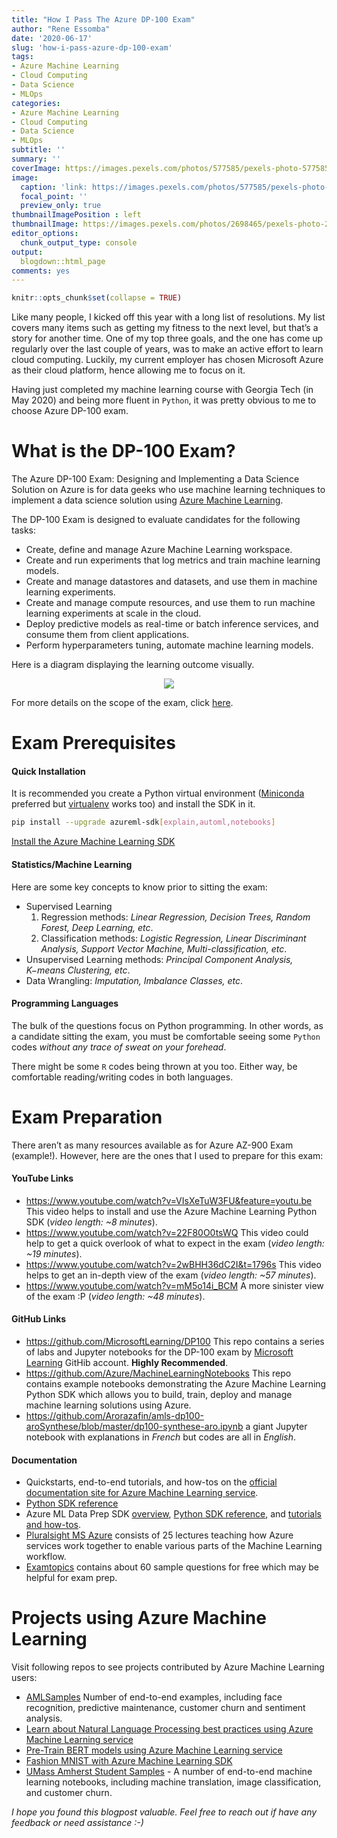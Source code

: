 ```yaml
---
title: "How I Pass The Azure DP-100 Exam"
author: "Rene Essomba"
date: '2020-06-17'
slug: 'how-i-pass-azure-dp-100-exam'
tags:
- Azure Machine Learning
- Cloud Computing
- Data Science
- MLOps
categories:
- Azure Machine Learning
- Cloud Computing
- Data Science
- MLOps
subtitle: ''
summary: ''
coverImage: https://images.pexels.com/photos/577585/pexels-photo-577585.jpeg?cs=srgb&dl=coding-computer-data-depth-of-field-577585.jpg&fm=jpg
image:
  caption: 'link: https://images.pexels.com/photos/577585/pexels-photo-577585.jpeg'
  focal_point: ''
  preview_only: true
thumbnailImagePosition : left
thumbnailImage: https://images.pexels.com/photos/2698465/pexels-photo-2698465.jpeg?cs=srgb&dl=man-looking-at-ipad-pro-2698465.jpg&fm=jpg
editor_options: 
  chunk_output_type: console
output:
  blogdown::html_page
comments: yes
---
```


```r
knitr::opts_chunk$set(collapse = TRUE)
```

Like many people, I kicked off this year with a long list of resolutions. My list covers many items such as getting my fitness to the next level, but that's a story for another time. One of my top three goals, and the one has come up regularly over the last couple of years, was to make an active effort to learn cloud computing. Luckily, my current employer has chosen Microsoft Azure as their cloud platform, hence allowing me to focus on it.

Having just completed my machine learning course with Georgia Tech (in May 2020) and being more fluent in `Python`, it was pretty obvious to me to choose Azure DP-100 exam.


# What is the DP-100 Exam?

The Azure DP-100 Exam: Designing and Implementing a Data Science Solution on Azure is for data geeks who use machine learning techniques to implement a data science solution using [Azure Machine Learning](https://azure.microsoft.com/en-us/services/machine-learning/).

The DP-100 Exam is designed to evaluate candidates for the following tasks:

* Create, define and manage Azure Machine Learning workspace.
* Create and run experiments that log metrics and train machine learning models.
* Create and manage datastores and datasets, and use them in machine learning experiments.
* Create and manage compute resources, and use them to run machine learning experiments at scale in the cloud.
* Deploy predictive models as real-time or batch inference services, and consume them from client applications.
* Perform hyperparameters tuning, automate machine learning models.

Here is a diagram displaying the learning outcome visually.

<p align="center">
  <img src="https://raw.githubusercontent.com/MicrosoftDocs/azure-docs/master/articles/machine-learning/media/concept-azure-machine-learning-architecture/workflow.png" />
</p>

For more details on the scope of the exam, click [here](https://query.prod.cms.rt.microsoft.com/cms/api/am/binary/RE3VUjA).

# Exam Prerequisites

#### Quick Installation

It is recommended you create a Python virtual environment ([Miniconda](https://conda.io/miniconda.html) preferred but [virtualenv](https://virtualenv.pypa.io/en/latest/) works too) and install the SDK in it.

```sh
pip install --upgrade azureml-sdk[explain,automl,notebooks]
```

[Install the Azure Machine Learning SDK](https://docs.microsoft.com/en-us/azure/machine-learning/service/quickstart-create-workspace-with-python)

#### Statistics/Machine Learning

Here are some key concepts to know prior to sitting the exam:

* Supervised Learning
  1. Regression methods: _Linear Regression, Decision Trees, Random Forest, Deep Learning, etc_.
  2. Classification methods: _Logistic Regression, Linear Discriminant Analysis, Support Vector Machine, Multi-classification, etc_.
* Unsupervised Learning methods: _Principal Component Analysis, $K-$means Clustering, etc_.
* Data Wrangling: _Imputation, Imbalance Classes, etc_.

#### Programming Languages

The bulk of the questions focus on Python programming. In other words, as a candidate sitting the exam, you must be comfortable seeing some `Python` codes _without any trace of sweat on your forehead_.

There might be some `R` codes being thrown at you too. Either way, be comfortable reading/writing codes in both languages.

# Exam Preparation

There aren't as many resources available as for Azure AZ-900 Exam (example!). However, here are the ones that I used to prepare for this exam:

#### YouTube Links

* [https://www.youtube.com/watch?v=VIsXeTuW3FU&feature=youtu.be](https://www.youtube.com/watch?v=VIsXeTuW3FU&feature=youtu.be) This video helps to install and use the Azure Machine Learning Python SDK (_video length: ~8 minutes_).
* [https://www.youtube.com/watch?v=22F80O0tsWQ](https://www.youtube.com/watch?v=22F80O0tsWQ) This video could help to get a quick overlook of what to expect in the exam (_video length: ~19 minutes_).
* [https://www.youtube.com/watch?v=2wBHH36dC2I&t=1796s](https://www.youtube.com/watch?v=2wBHH36dC2I&t=1796s) This video helps to get an in-depth view of the exam (_video length: ~57 minutes_).
* [https://www.youtube.com/watch?v=mM5o14i_BCM](https://www.youtube.com/watch?v=mM5o14i_BCM) A more sinister view of the exam :P  (_video length: ~48 minutes_).

#### GitHub Links

* [https://github.com/MicrosoftLearning/DP100](https://github.com/MicrosoftLearning/DP100) This repo contains a series of labs and Jupyter notebooks for the DP-100 exam by [Microsoft Learning](https://github.com/MicrosoftLearning) GitHib account. **Highly Recommended**.
* [https://github.com/Azure/MachineLearningNotebooks](https://github.com/Azure/MachineLearningNotebooks) This repo contains example notebooks demonstrating the Azure Machine Learning Python SDK which allows you to build, train, deploy and manage machine learning solutions using Azure.
* [https://github.com/Arorazafin/amls-dp100-aroSynthese/blob/master/dp100-synthese-aro.ipynb](https://github.com/Arorazafin/amls-dp100-aroSynthese/blob/master/dp100-synthese-aro.ipynb) a giant Jupyter notebook with explanations in _French_ but codes are all in _English_.

#### Documentation

* Quickstarts, end-to-end tutorials, and how-tos on the [official documentation site for Azure Machine Learning service](https://docs.microsoft.com/en-us/azure/machine-learning/service/).
* [Python SDK reference](https://docs.microsoft.com/en-us/python/api/overview/azure/ml/intro?view=azure-ml-py)
* Azure ML Data Prep SDK [overview](https://aka.ms/data-prep-sdk), [Python SDK reference](https://aka.ms/aml-data-prep-apiref), and [tutorials and how-tos](https://aka.ms/aml-data-prep-notebooks).
* [Pluralsight MS Azure](https://www.pluralsight.com/paths/microsoft-azure-data-scientist-dp-100) consists of 25 lectures teaching how Azure services work together to enable various parts of the Machine Learning workflow.
* [Examtopics](https://www.examtopics.com/exams/microsoft/dp-100/view/1/) contains about 60 sample questions for free which may be helpful for exam prep.

# Projects using Azure Machine Learning

Visit following repos to see projects contributed by Azure Machine Learning users:

* [AMLSamples](https://github.com/microsoft/MLOps) Number of end-to-end examples, including face recognition, predictive maintenance, customer churn and sentiment analysis.
* [Learn about Natural Language Processing best practices using Azure Machine Learning service](https://github.com/microsoft/nlp)
* [Pre-Train BERT models using Azure Machine Learning service](https://github.com/Microsoft/AzureML-BERT)
* [Fashion MNIST with Azure Machine Learning SDK](https://github.com/amynic/azureml-sdk-fashion)
* [UMass Amherst Student Samples](https://github.com/katiehouse3/microsoft-azure-ml-notebooks) - A number of end-to-end machine learning notebooks, including machine translation, image classification, and customer churn.

_I hope you found this blogpost valuable. Feel free to reach out if have any feedback or need assistance :-)_
